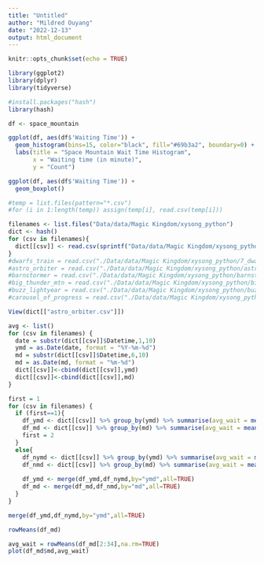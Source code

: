 ```yaml
---
title: "Untitled"
author: "Mildred Ouyang"
date: "2022-12-13"
output: html_document
---
```


```r
knitr::opts_chunk$set(echo = TRUE)
```

```r
library(ggplot2)
library(dplyr)
library(tidyverse)

#install.packages("hash")
library(hash)
```

```r
df <- space_mountain

ggplot(df, aes(df$'Waiting Time')) + 
  geom_histogram(bins=15, color="black", fill="#69b3a2", boundary=0) +
  labs(title = "Space Mountain Wait Time Histogram", 
       x = "Waiting time (in minute)", 
       y = "Count")
```

```r
ggplot(df, aes(df$'Waiting Time')) +
  geom_boxplot()
```

```r
#temp = list.files(pattern="*.csv")
#for (i in 1:length(temp)) assign(temp[i], read.csv(temp[i]))
```

```r
filenames <- list.files("Data/data/Magic Kingdom/xysong_python")
dict <- hash()
for (csv in filenames){
  dict[[csv]] <- read.csv(sprintf("Data/data/Magic Kingdom/xysong_python/%s", csv))
}
#dwarfs_train = read.csv("./Data/data/Magic Kingdom/xysong_python/7_dwarfs_train.csv")
#astro_orbiter = read.csv("./Data/data/Magic Kingdom/xysong_python/astro_orbiter.csv")
#barnstormer = read.csv("./Data/data/Magic Kingdom/xysong_python/barnstormer.csv")
#big_thunder_mtn = read.csv("./Data/data/Magic Kingdom/xysong_python/big_thunder_mtn.csv")
#buzz_lightyear = read.csv("./Data/data/Magic Kingdom/xysong_python/buzz_lightyear.csv")
#carousel_of_progress = read.csv("./Data/data/Magic Kingdom/xysong_python/carousel_of_progress.csv")
```

```r
View(dict[["astro_orbiter.csv"]])
```

```r
avg <- list()
for (csv in filenames) {
  date = substr(dict[[csv]]$Datetime,1,10)
  ymd = as.Date(date, format = "%Y-%m-%d")
  md = substr(dict[[csv]]$Datetime,6,10)
  md = as.Date(md, format = "%m-%d")
  dict[[csv]]<-cbind(dict[[csv]],ymd)
  dict[[csv]]<-cbind(dict[[csv]],md)
}
```

```r
first = 1
for (csv in filenames) {
  if (first==1){
    df_ymd <- dict[[csv]] %>% group_by(ymd) %>% summarise(avg_wait = mean(Waiting.Time))
    df_md <- dict[[csv]] %>% group_by(md) %>% summarise(avg_wait = mean(Waiting.Time))
    first = 2
  }
  else{
    df_nymd <- dict[[csv]] %>% group_by(ymd) %>% summarise(avg_wait = mean(Waiting.Time))
    df_nmd <- dict[[csv]] %>% group_by(md) %>% summarise(avg_wait = mean(Waiting.Time))
    
    df_ymd <- merge(df_ymd,df_nymd,by="ymd",all=TRUE)
    df_md <- merge(df_md,df_nmd,by="md",all=TRUE)
  }
}
```

```r
merge(df_ymd,df_nymd,by="ymd",all=TRUE)

```
```r
rowMeans(df_md)
```
```r
avg_wait = rowMeans(df_md[2:34],na.rm=TRUE)
plot(df_md$md,avg_wait)
```

